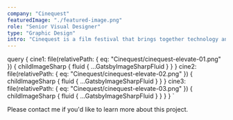 ```yaml
---
company: "Cinequest"
featuredImage: "./featured-image.png"
role: "Senior Visual Designer"
type: "Graphic Design"
intro: "Cinequest is a film festival that brings together technology and art in a fun and engaging way. My design was selected for the 2017 theme Elevate." 
---
```


  query {
    cine1: file(relativePath: { eq: "Cinequest/cinequest-elevate-01.png" }) {
      childImageSharp {
        fluid {
          ...GatsbyImageSharpFluid
        }
      }
    }
    cine2: file(relativePath: { eq: "Cinequest/cinequest-elevate-02.png" }) {
      childImageSharp {
        fluid {
          ...GatsbyImageSharpFluid
        }
      }
    }
    cine3: file(relativePath: { eq: "Cinequest/cinequest-elevate-03.png" }) {
      childImageSharp {
        fluid {
          ...GatsbyImageSharpFluid
        }
      }
    }
  }
`

<GridTwo>

<ImageContainer classes="small" fluid={props.data.cine3.childImageSharp.fluid} />
<ImageContainer classes="small" fluid={props.data.cine2.childImageSharp.fluid} />
<ImageContainer classes="large" fluid={props.data.cine1.childImageSharp.fluid} />

<p class="small right blog-text">Please contact me if you'd like to learn more about this project.</p>

</GridTwo>